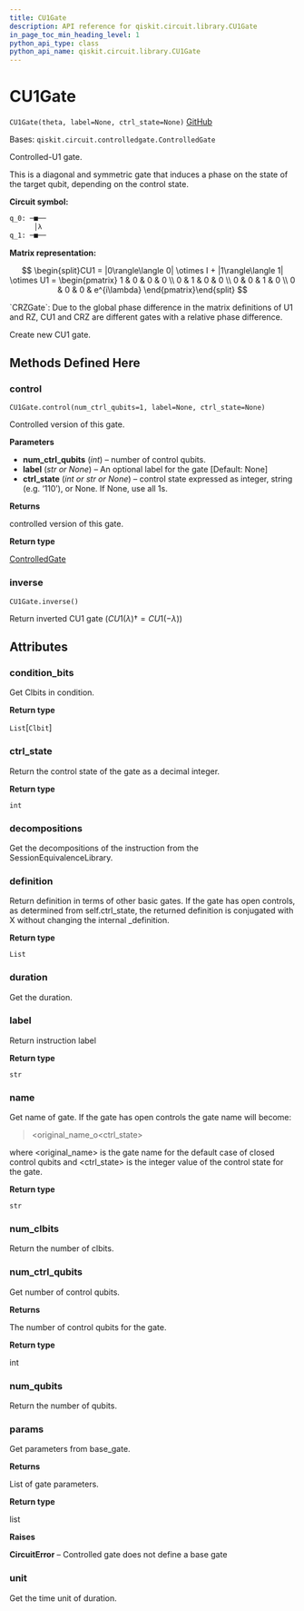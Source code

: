 ```yaml
---
title: CU1Gate
description: API reference for qiskit.circuit.library.CU1Gate
in_page_toc_min_heading_level: 1
python_api_type: class
python_api_name: qiskit.circuit.library.CU1Gate
---
```


# CU1Gate

<span id="qiskit.circuit.library.CU1Gate" />

`CU1Gate(theta, label=None, ctrl_state=None)` [GitHub](https://github.com/qiskit/qiskit/tree/stable/0.20/qiskit/circuit/library/standard_gates/u1.py "view source code")

Bases: `qiskit.circuit.controlledgate.ControlledGate`

Controlled-U1 gate.

This is a diagonal and symmetric gate that induces a phase on the state of the target qubit, depending on the control state.

**Circuit symbol:**

```python
q_0: ─■──
      │λ
q_1: ─■──
```

**Matrix representation:**

$$
\begin{split}CU1 =
    |0\rangle\langle 0| \otimes I + |1\rangle\langle 1| \otimes U1 =
    \begin{pmatrix}
        1 & 0 & 0 & 0 \\
        0 & 1 & 0 & 0 \\
        0 & 0 & 1 & 0 \\
        0 & 0 & 0 & e^{i\lambda}
    \end{pmatrix}\end{split}
$$

<Admonition title="See also" type="note">
  `CRZGate`: Due to the global phase difference in the matrix definitions of U1 and RZ, CU1 and CRZ are different gates with a relative phase difference.
</Admonition>

Create new CU1 gate.

## Methods Defined Here

### control

<span id="qiskit.circuit.library.CU1Gate.control" />

`CU1Gate.control(num_ctrl_qubits=1, label=None, ctrl_state=None)`

Controlled version of this gate.

**Parameters**

*   **num\_ctrl\_qubits** (*int*) – number of control qubits.
*   **label** (*str or None*) – An optional label for the gate \[Default: None]
*   **ctrl\_state** (*int or str or None*) – control state expressed as integer, string (e.g. ‘110’), or None. If None, use all 1s.

**Returns**

controlled version of this gate.

**Return type**

[ControlledGate](qiskit.circuit.ControlledGate "qiskit.circuit.ControlledGate")

### inverse

<span id="qiskit.circuit.library.CU1Gate.inverse" />

`CU1Gate.inverse()`

Return inverted CU1 gate ($CU1(\lambda){\dagger} = CU1(-\lambda)$)

## Attributes

<span id="qiskit.circuit.library.CU1Gate.condition_bits" />

### condition\_bits

Get Clbits in condition.

**Return type**

`List`\[`Clbit`]

<span id="qiskit.circuit.library.CU1Gate.ctrl_state" />

### ctrl\_state

Return the control state of the gate as a decimal integer.

**Return type**

`int`

<span id="qiskit.circuit.library.CU1Gate.decompositions" />

### decompositions

Get the decompositions of the instruction from the SessionEquivalenceLibrary.

<span id="qiskit.circuit.library.CU1Gate.definition" />

### definition

Return definition in terms of other basic gates. If the gate has open controls, as determined from self.ctrl\_state, the returned definition is conjugated with X without changing the internal \_definition.

**Return type**

`List`

<span id="qiskit.circuit.library.CU1Gate.duration" />

### duration

Get the duration.

<span id="qiskit.circuit.library.CU1Gate.label" />

### label

Return instruction label

**Return type**

`str`

<span id="qiskit.circuit.library.CU1Gate.name" />

### name

Get name of gate. If the gate has open controls the gate name will become:

> \<original\_name\_o\<ctrl\_state>

where \<original\_name> is the gate name for the default case of closed control qubits and \<ctrl\_state> is the integer value of the control state for the gate.

**Return type**

`str`

<span id="qiskit.circuit.library.CU1Gate.num_clbits" />

### num\_clbits

Return the number of clbits.

<span id="qiskit.circuit.library.CU1Gate.num_ctrl_qubits" />

### num\_ctrl\_qubits

Get number of control qubits.

**Returns**

The number of control qubits for the gate.

**Return type**

int

<span id="qiskit.circuit.library.CU1Gate.num_qubits" />

### num\_qubits

Return the number of qubits.

<span id="qiskit.circuit.library.CU1Gate.params" />

### params

Get parameters from base\_gate.

**Returns**

List of gate parameters.

**Return type**

list

**Raises**

**CircuitError** – Controlled gate does not define a base gate

<span id="qiskit.circuit.library.CU1Gate.unit" />

### unit

Get the time unit of duration.

